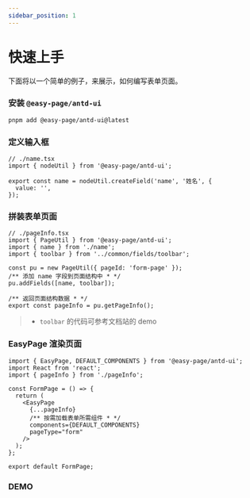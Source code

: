 ```yaml
---
sidebar_position: 1
---
```


# 快速上手

下面将以一个简单的例子，来展示，如何编写表单页面。

### 安装 `@easy-page/antd-ui`

```bash
pnpm add @easy-page/antd-ui@latest
```

### 定义输入框

```tsx
// ./name.tsx
import { nodeUtil } from '@easy-page/antd-ui';

export const name = nodeUtil.createField('name', '姓名', {
  value: '',
});
```

### 拼装表单页面

```tsx | pure
// ./pageInfo.tsx
import { PageUtil } from '@easy-page/antd-ui';
import { name } from './name';
import { toolbar } from '../common/fields/toolbar';

const pu = new PageUtil({ pageId: 'form-page' });
/** 添加 name 字段到页面结构中 * */
pu.addFields([name, toolbar]);

/** 返回页面结构数据 * */
export const pageInfo = pu.getPageInfo();
```

> - `toolbar` 的代码可参考文档站的 demo

### EasyPage 渲染页面

```tsx | pure
import { EasyPage, DEFAULT_COMPONENTS } from '@easy-page/antd-ui';
import React from 'react';
import { pageInfo } from './pageInfo';

const FormPage = () => {
  return (
    <EasyPage
      {...pageInfo}
      /** 按需加载表单所需组件 * */
      components={DEFAULT_COMPONENTS}
      pageType="form"
    />
  );
};

export default FormPage;
```

### DEMO


<EasyCase></EasyCase>
